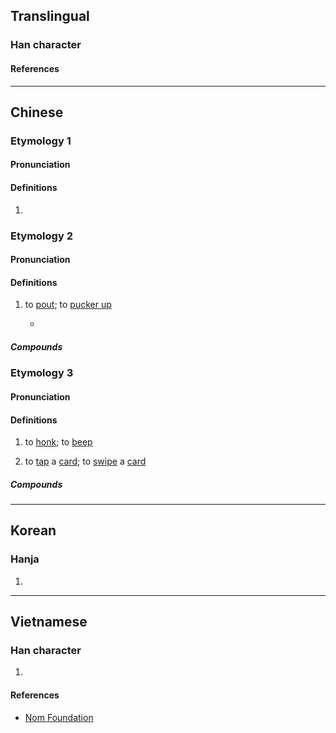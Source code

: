 {{character info}}
==Translingual==

===Han character===
{{Han char|rn=30|rad=口|as=12|sn=15|four=67027|canj=RJAL|ids=⿰口都}}

====References====
{{Han ref|kx=0209.151|dkj=04328|hdz=10664.130|uh=561F}}

----

==Chinese==
{{zh-forms}}

===Etymology 1===

====Pronunciation====
{{zh-pron
|m=dū
|c=dou1
|h=
|md=
|mn=
|w=
|cat=v
}}

====Definitions====
{{zh-hanzi}}

# {{zh-only|嘟囔}}

===Etymology 2===

====Pronunciation====
{{zh-pron
|m=dū
|c=dyut1,dou1
|h=
|md=
|mn=ml:to͘/ml:tu
|mn-t=du1
|w=
|cat=v
}}

====Definitions====
{{zh-hanzi}}

# {{lb|zh|regional|colloquial}} to [[pout]]; to [[pucker up]]
#: {{zh-usex|嘟{dyut1} 長 個 嘴|to [[pout]] (lit. ''to pout long one's mouth'')|C}}
#* {{RQ:zhx-teo:Fielde Dictionary|zhx-teo|{{l|zhx-teo||㖅|tr=tu}}|563}}
#*: {{zh-usex|氣 到 嘴'''㖅㖅'''|tr=ki2 gao3 zui3 '''du1 du1'''|so vexed that she '''pouts'''|MN-T}}

=====Compounds=====
{{zh-der|嘟嘴|嘟起嘴}}

===Etymology 3===

====Pronunciation====
{{zh-pron
|m=dū
|c=dut1,dyut1,dou1
|h=
|md=
|mn=ml:to͘/ml:tu
|mn-t=du1/dou1
|w=
|cat=v
}}

====Definitions====
{{zh-hanzi}}

# {{lb|zh|of a car}} to [[honk]]; to [[beep]]
# {{lb|zh|Cantonese}} to [[tap]] a [[card]]; to [[swipe]] a [[card]]
#: {{zh-x|嘟{dut1} 八達通|to tap an {{w|Octopus card}}|C}}

=====Compounds=====
{{zh-der|嘟嘟}}

----

==Korean==

===Hanja===
{{ko-hanja|hangeul=도|rv=do|mr=to}}

# {{rfdef|ko|sort=口12}}

----

==Vietnamese==

===Han character===
{{vi-hantu|[[đua]], [[đùa]], [[đô]]|rs=口12}}

# {{rfdef|vi|sort=口12}}

====References====
* [http://nomfoundation.org/common/nom_details.php?codepoint=561f Nom Foundation]